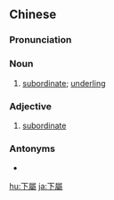 {{also|下属}}
==Chinese==
{{zh-forms|s=下属}}

===Pronunciation===
{{zh-pron
|m=xiàshǔ
|c=haa6 suk6
|mn=hā-sio̍k
|cat=n,a
}}

===Noun===
{{zh-noun}}

# [[subordinate]]; [[underling]]

===Adjective===
{{zh-adj}}

# {{lb|zh|attributive}} [[subordinate]]

===Antonyms===
* {{zh-l|上司}}

[[hu:下屬]]
[[ja:下屬]]